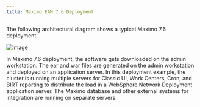 ```yaml
---
title: Maximo EAM 7.6 Deployment
---           
```


The following architectural diagram shows a typical Maximo 7.6 deployment.

![image](images/deployment76.png)

In Maximo 7.6 deployment, the software gets downloaded on the admin workstation. The ear and war files are generated on the admin workstation and deployed on an application server. In this deployment example, the cluster is running multiple servers for Classic UI, Work Centers, Cron, and BIRT reporting to distribute the load in a WebSphere Network Deployment application server. The Maximo database and other external systems for integration are running on separate servers.
